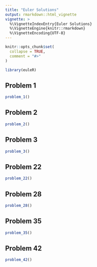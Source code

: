 ```yaml
---
title: "Euler Solutions"
output: rmarkdown::html_vignette
vignette: >
  %\VignetteIndexEntry{Euler Solutions}
  %\VignetteEngine{knitr::rmarkdown}
  %\VignetteEncoding{UTF-8}
---
```


```r
knitr::opts_chunk$set(
  collapse = TRUE,
  comment = "#>"
)
```

```r
library(euleR)
```

## Problem 1
```r
problem_1()
```

## Problem 2
```r
problem_2()
```

## Problem 3
```r
problem_3()
```

## Problem 22
```r
problem_22()
```

## Problem 28
```r
problem_28()
```

## Problem 35
```r
problem_35()
```

## Problem 42
```r
problem_42()
```
